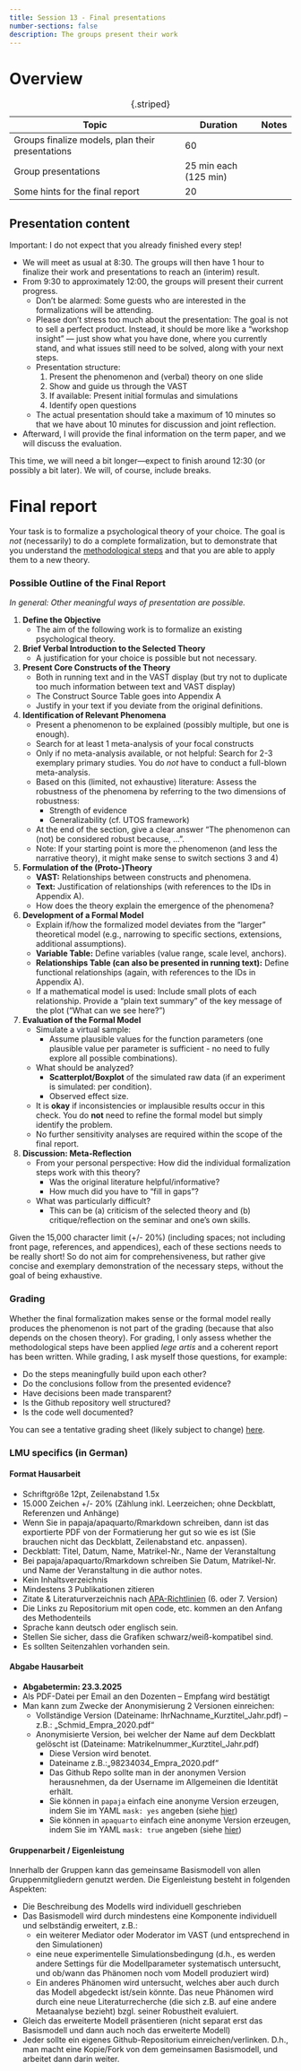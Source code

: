---
title: Session 13 - Final presentations
number-sections: false
description: The groups present their work
---

# Overview

| Topic                                            | Duration              | Notes |
| ------------------------------------------------ | --------------------- | ----- |
| Groups finalize models, plan their presentations | 60                    |       |
| Group presentations                              | 25 min each (125 min) |       |
| Some hints for the final report                  | 20                    |       |
: {.striped}


## Presentation content

Important: I do not expect that you already finished every step!

- We will meet as usual at 8:30. The groups will then have 1 hour to finalize their work and presentations to reach an (interim) result.
- From 9:30 to approximately 12:00, the groups will present their current progress.
    - Don't be alarmed: Some guests who are interested in the formalizations will be attending.
    - Please don't stress too much about the presentation: The goal is not to sell a perfect product. Instead, it should be more like a "workshop insight" — just show what you have done, where you currently stand, and what issues still need to be solved, along with your next steps.
    - Presentation structure:
      1. Present the phenomenon and (verbal) theory on one slide
      2. Show and guide us through the VAST
      3. If available: Present initial formulas and simulations
      4. Identify open questions
    - The actual presentation should take a maximum of 10 minutes so that we have about 10 minutes for discussion and joint reflection.
- Afterward, I will provide the final information on the term paper, and we will discuss the evaluation.

This time, we will need a bit longer—expect to finish around 12:30 (or possibly a bit later). We will, of course, include breaks.


# Final report

Your task is to formalize a psychological theory of your choice. 
The goal is *not* (necessarily) to do a complete formalization, but to demonstrate that you understand the [methodological steps](../Formalization_steps.qmd) and that you are able to apply them to a new theory.



### Possible Outline of the Final Report  

*In general: Other meaningful ways of presentation are possible.*  

1. **Define the Objective**  
   - The aim of the following work is to formalize an existing psychological theory.  

2. **Brief Verbal Introduction to the Selected Theory**  
   - A justification for your choice is possible but not necessary.  

3. **Present Core Constructs of the Theory**  
   - Both in running text and in the VAST display (but try not to duplicate too much information between text and VAST display)
   - The Construct Source Table goes into Appendix A
   - Justify in your text if you deviate from the original definitions.  

4. **Identification of Relevant Phenomena**  
   - Present a phenomenon to be explained (possibly multiple, but one is enough).  
   - Search for at least 1 meta-analysis of your focal constructs
   - Only if no meta-analysis available, or not helpful: Search for 2-3 exemplary primary studies. You do *not* have to conduct a full-blown meta-analysis.
   - Based on this (limited, not exhaustive) literature: Assess the robustness of the phenomena by referring to the two dimensions of robustness:
     - Strength of evidence
     - Generalizability (cf. UTOS framework)
   - At the end of the section, give a clear answer "The phenomenon can (not) be considered robust because, ...".
   - Note: If your starting point is more the phenomenon (and less the narrative theory), it might make sense to switch sections 3 and 4)

5. **Formulation of the (Proto-)Theory**  
   - **VAST:** Relationships between constructs and phenomena.  
   - **Text:** Justification of relationships (with references to the IDs in Appendix A). 
   - How does the theory explain the emergence of the phenomena?  

6. **Development of a Formal Model**  
   - Explain if/how the formalized model deviates from the "larger" theoretical model (e.g., narrowing to specific sections, extensions, additional assumptions).  
   - **Variable Table:** Define variables (value range, scale level, anchors).
   - **Relationships Table (can also be presented in running text):** Define functional relationships (again, with references to the IDs in Appendix A).  
   - If a mathematical model is used: Include small plots of each relationship. Provide a "plain text summary" of the key message of the plot ("What can we see here?")

7. **Evaluation of the Formal Model**  
   - Simulate a virtual sample:  
     - Assume plausible values for the function parameters (one plausible value per parameter is sufficient - no need to fully explore all possible combinations).  
   - What should be analyzed?  
     - **Scatterplot/Boxplot** of the simulated raw data (if an experiment is simulated: per condition).  
     - Observed effect size.  
   - It is **okay** if inconsistencies or implausible results occur in this check. You do **not** need to refine the formal model but simply identify the problem.  
   - No further sensitivity analyses are required within the scope of the final report.  

8. **Discussion: Meta-Reflection**  
   - From your personal perspective: How did the individual formalization steps work with this theory?  
     - Was the original literature helpful/informative?  
     - How much did you have to "fill in gaps"?  
   - What was particularly difficult?  
     - This can be (a) criticism of the selected theory and (b) critique/reflection on the seminar and one's own skills.

Given the 15,000 character limit (+/- 20%) (including spaces; not including front page, references, and appendices), each of these sections needs to be really short! So do not aim for comprehensiveness, but rather give concise and exemplary demonstration of the necessary steps, without the goal of being exhaustive.

### Grading

Whether the final formalization makes sense or the formal model really produces the phenomenon is not part of the grading (because that also depends on the chosen theory). For grading, I only assess whether the methodological steps have been applied *lege artis* and a coherent report has been written. While grading, I ask myself those questions, for example:

- Do the steps meaningfully build upon each other?
- Do the conclusions follow from the presented evidence?
- Have decisions been made transparent?
- Is the Github repository well structured?
- Is the code well documented?

You can see a tentative grading sheet (likely subject to change) [here](https://docs.google.com/document/d/1C02Oc8iDXjyVtANgWglF8XF4O7HHoTF8_42N5ItN3r4/edit?usp=sharing).

### LMU specifics (in German)

#### Format Hausarbeit

- Schriftgröße 12pt, Zeilenabstand 1.5x
- 15.000 Zeichen +/- 20% (Zählung inkl. Leerzeichen; ohne Deckblatt, Referenzen und Anhänge)
- Wenn Sie in papaja/apaquarto/Rmarkdown schreiben, dann ist das exportierte PDF von der Formatierung her gut so wie es ist (Sie brauchen nicht das Deckblatt, Zeilenabstand etc. anpassen).
- Deckblatt: Titel, Datum, Name, Matrikel-Nr., Name der Veranstaltung
- Bei papaja/apaquarto/Rmarkdown schreiben Sie Datum, Matrikel-Nr. und Name der Veranstaltung in die author notes.
- Kein Inhaltsverzeichnis
- Mindestens 3 Publikationen zitieren
- Zitate & Literaturverzeichnis nach [APA-Richtlinien](http://owl.english.purdue.edu/owl/resource/664/01/) (6. oder 7. Version)
- Die Links zu Repositorium mit open code, etc. kommen an den Anfang des Methodenteils
- Sprache kann deutsch oder englisch sein.
- Stellen Sie sicher, dass die Grafiken schwarz/weiß-kompatibel sind.
- Es sollten Seitenzahlen vorhanden sein.


#### Abgabe Hausarbeit

- **Abgabetermin: 23.3.2025**
- Als PDF-Datei per Email an den Dozenten – Empfang wird bestätigt
- Man kann zum Zwecke der Anonymisierung 2 Versionen einreichen:
  - Vollständige Version (Dateiname: IhrNachname_Kurztitel_Jahr.pdf) – z.B.: „Schmid_Empra_2020.pdf“
  - Anonymisierte Version, bei welcher der Name auf dem Deckblatt gelöscht ist (Dateiname: Matrikelnummer_Kurztitel_Jahr.pdf)
    - Diese Version wird benotet.
    - Dateiname z.B.:„98234034_Empra_2020.pdf“
    - Das Github Repo sollte man in der anonymen Version herausnehmen, da der Username im Allgemeinen die Identität erhält.
    - Sie können in `papaja` einfach eine anonyme Version erzeugen, indem Sie im YAML `mask: yes` angeben (siehe [hier](https://frederikaust.com/papaja_man/r-markdown-components.html))
    - Sie können in `apaquarto` einfach eine anonyme Version erzeugen, indem Sie im YAML `mask: true` angeben (siehe [hier](https://wjschne.github.io/apaquarto/options.html#general-options))

#### Gruppenarbeit / Eigenleistung

Innerhalb der Gruppen kann das gemeinsame Basismodell von allen Gruppenmitgliedern genutzt werden.
Die Eigenleistung besteht in folgenden Aspekten:

- Die Beschreibung des Modells wird individuell geschrieben
- Das Basismodell wird durch mindestens eine Komponente individuell und selbständig erweitert, z.B.:
  - ein weiterer Mediator oder Moderator im VAST (und entsprechend in den Simulationen)
  - eine neue experimentelle Simulationsbedingung (d.h., es werden andere Settings für die Modellparameter systematisch untersucht, und ob/wann das Phänomen noch vom Modell produziert wird)
  - Ein anderes Phänomen wird untersucht, welches aber auch durch das Modell abgedeckt ist/sein könnte. Das neue Phänomen wird durch eine neue Literaturrecherche (die sich z.B. auf eine andere Metaanalyse bezieht) bzgl. seiner Robustheit evaluiert.
- Gleich das erweiterte Modell präsentieren (nicht separat erst das Basismodell und dann auch noch das erweiterte Modell)
- Jeder sollte ein eigenes Github-Repositorium einreichen/verlinken. D.h., man macht eine Kopie/Fork von dem gemeinsamen Basismodell, und arbeitet dann darin weiter.

